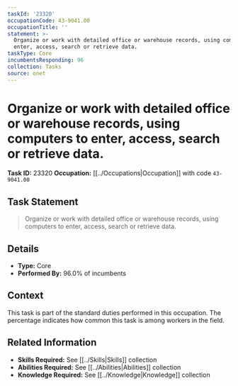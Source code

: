 ```yaml
---
taskId: '23320'
occupationCode: 43-9041.00
occupationTitle: ''
statement: >-
  Organize or work with detailed office or warehouse records, using computers to
  enter, access, search or retrieve data.
taskType: Core
incumbentsResponding: 96
collection: Tasks
source: onet
---
```

# Organize or work with detailed office or warehouse records, using computers to enter, access, search or retrieve data.

**Task ID:** 23320
**Occupation:** [[../Occupations|Occupation]] with code `43-9041.00`

## Task Statement

> Organize or work with detailed office or warehouse records, using computers to enter, access, search or retrieve data.

## Details

- **Type:** Core
- **Performed By:** 96.0% of incumbents

## Context

This task is part of the standard duties performed in this occupation. The percentage indicates how common this task is among workers in the field.

## Related Information

- **Skills Required:** See [[../Skills|Skills]] collection
- **Abilities Required:** See [[../Abilities|Abilities]] collection
- **Knowledge Required:** See [[../Knowledge|Knowledge]] collection
